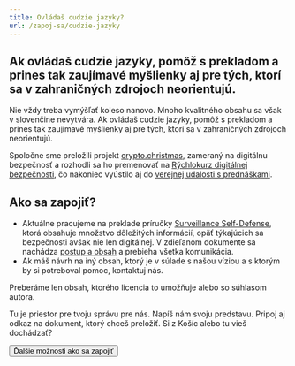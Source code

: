 ```yaml
---
title: Ovládaš cudzie jazyky?
url: /zapoj-sa/cudzie-jazyky
---
```



## Ak ovládaš cudzie jazyky, pomôž s prekladom a prines tak zaujímavé myšlienky aj pre tých, ktorí sa v zahraničných zdrojoch neorientujú.

Nie vždy treba vymýšľať koleso nanovo. Mnoho kvalitného obsahu sa však v slovenčine nevytvára. Ak ovládaš cudzie jazyky, pomôž s prekladom a prines tak zaujímavé myšlienky aj pre tých, ktorí sa v zahraničných zdrojoch neorientujú.

Spoločne sme preložili projekt [crypto.christmas](https://crypto.christmas/), zameraný na digitálnu bezpečnosť a rozhodli sa ho premenovať na [Rýchlokurz digitálnej bezpečnosti](https://www.paralelnapoliskosice.sk/rychlokurz-bezpecnosti), čo nakoniec vyústilo aj do [verejnej udalosti s prednáškami](/zapoj-sa/program).

## Ako sa zapojiť?

- Aktuálne pracujeme na preklade príručky [Surveillance Self-Defense](https://ssd.eff.org/), ktorá obsahuje množstvo dôležitých informácií, opäť týkajúcich sa bezpečnosti avšak nie len digitálnej. V zdieľanom dokumente sa nachádza [postup a obsah](https://docs.google.com/document/d/15H1HjMughUThNjEXWMAv6FtqPlHI2V5DyC1fq0qBc2E/edit?usp=sharing) a prebieha všetka komunikácia.
- Ak máš návrh na iný obsah, ktorý je v súlade s našou víziou a s ktorým by si potreboval pomoc, kontaktuj nás.

Preberáme len obsah, ktorého licencia to umožňuje alebo so súhlasom autora.

<FormJoin category="Pomoc s prekladom">
  Tu je priestor pre tvoju správu pre nás. Napíš nám svoju predstavu. Pripoj aj
  odkaz na dokument, ktorý chceš preložiť. Si z Košíc alebo tu vieš dochádzať?
</FormJoin>

<Button to="zapoj-sa">Ďalšie možnosti ako sa zapojiť</Button>
